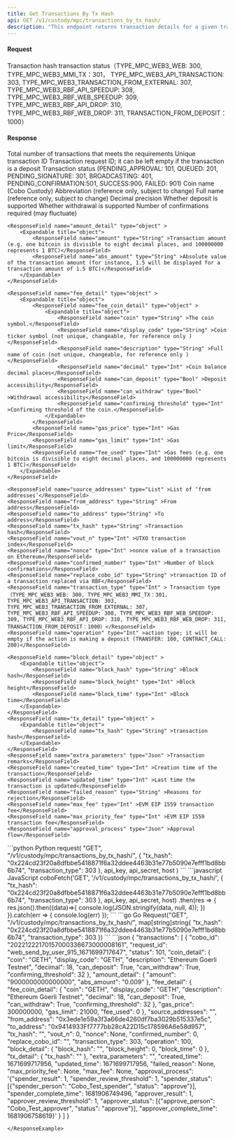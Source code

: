 ```yaml
---
title: Get Transactions By Tx Hash
api: GET /v1/custody/mpc/transactions_by_tx_hash/ 
description: "This endpoint returns transaction details for a given transaction hash. The response is a JSON object containing transaction details such as transaction hash, block number, sender address, recipient address, value, and gas used. The endpoint also accepts an optional parameter 'transaction_type' to filter the transaction details based on the type of transaction."
---
```

#### Request
<ParamField query="tx_hash" type="String" required>Transaction hash</ParamField>
<ParamField query="transaction_type" type="int" >transaction status（TYPE_MPC_WEB3_WEB: 300, TYPE_MPC_WEB3_MMI_TX：301， TYPE_MPC_WEB3_API_TRANSACTION: 303, TYPE_MPC_WEB3_TRANSACTION_FROM_EXTERNAL: 307, TYPE_MPC_WEB3_RBF_API_SPEEDUP: 308, TYPE_MPC_WEB3_RBF_WEB_SPEEDUP: 309, TYPE_MPC_WEB3_RBF_API_DROP: 310, TYPE_MPC_WEB3_RBF_WEB_DROP: 311, TRANSACTION_FROM_DEPOSIT：1000）</ParamField>

#### Response
<ResponseField name="total" type="Int" >Total number of transactions that meets the requirements</ResponseField>
<ResponseField name="transactions" type="object[]" >
  <Expandable title="object">
    <ResponseField name="cobo_id" type="String" >Unique transaction ID</ResponseField>
    <ResponseField name="request_id" type="String" >Transaction request ID; it can be left empty if the transaction is a deposit</ResponseField>
    <ResponseField name="status" type="Int" >Transaction status (PENDING_APPROVAL: 101, QUEUED: 201, PENDING_SIGNATURE: 301, BROADCASTING: 401, PENDING_CONFIRMATION:501, SUCCESS:900, FAILED: 901)</ResponseField>
    <ResponseField name="coin_detail" type="object" >
        <Expandable title="object">
            <ResponseField name="coin" type="String" >Coin name (Cobo Custody)</ResponseField>
            <ResponseField name="display_code" type="String" >Abbreviation (reference only, subject to change)</ResponseField>
            <ResponseField name="description" type="String" >Full name (reference only, subject to change)</ResponseField>
            <ResponseField name="decimal" type="Int" >Decimal precision</ResponseField>
            <ResponseField name="can_deposit" type="Bool" >Whether deposit is supported</ResponseField>
            <ResponseField name="can_withdraw" type="Bool" >Whether withdrawal is supported</ResponseField>
            <ResponseField name="confirming_threshold" type="Int" >Number of confirmations required (may fluctuate)</ResponseField>
        </Expandable>
    </ResponseField>

    <ResponseField name="amount_detail" type="object" >
        <Expandable title="object">
            <ResponseField name="amount" type="String" >Transaction amount (e.g. one bitcoin is divisible to eight decimal places, and 100000000 represents 1 BTC)</ResponseField>
            <ResponseField name="abs_amount" type="String" >Absolute value of the transaction amount (for instance, 1.5 will be displayed for a transaction amount of 1.5 BTC)</ResponseField>
        </Expandable>
    </ResponseField>

    <ResponseField name="fee_detail" type="object" >
        <Expandable title="object">
            <ResponseField name="fee_coin_detail" type="object" >
                <Expandable title="object">
                    <ResponseField name="coin" type="String" >The coin symbol.</ResponseField>
                    <ResponseField name="display_code" type="String" >Coin ticker symbol (not unique, changeable, for reference only )</ResponseField>
                    <ResponseField name="description" type="String" >Full name of coin (not unique, changeable, for reference only )</ResponseField>
                    <ResponseField name="decimal" type="Int" >Coin balance decimal places</ResponseField>
                    <ResponseField name="can_deposit" type="Bool" >Deposit accessibility</ResponseField>
                    <ResponseField name="can_withdraw" type="Bool" >Withdrawal accessibility</ResponseField>
                    <ResponseField name="confirming_threshold" type="Int" >Confirming threshold of the coin.</ResponseField>
                </Expandable>
            </ResponseField>
            <ResponseField name="gas_price" type="Int" >Gas Price</ResponseField>
            <ResponseField name="gas_limit" type="Int" >Gas limit</ResponseField>
            <ResponseField name="fee_used" type="Int" >Gas fees (e.g. one bitcoin is divisible to eight decimal places, and 100000000 represents 1 BTC)</ResponseField>
        </Expandable>
    </ResponseField>

    <ResponseField name="source_addresses" type="List" >List of ‘from addresses’</ResponseField>
    <ResponseField name="from_address" type="String" >From address</ResponseField>
    <ResponseField name="to_address" type="String" >To address</ResponseField>
    <ResponseField name="tx_hash" type="String" >Transaction hash</ResponseField>
    <ResponseField name="vout_n" type="Int" >UTXO transaction index</ResponseField>
    <ResponseField name="nonce" type="Int" >nonce value of a transaction on Ethereum</ResponseField>
    <ResponseField name="confirmed_number" type="Int" >Number of block confirmations</ResponseField>
    <ResponseField name="replace_cobo_id" type="String" >transaction ID of a transaction replaced via RBF</ResponseField>
    <ResponseField name="transaction_type" type="Int" >	Transaction type（TYPE_MPC_WEB3_WEB: 300, TYPE_MPC_WEB3_MMI_TX：301， TYPE_MPC_WEB3_API_TRANSACTION: 303, TYPE_MPC_WEB3_TRANSACTION_FROM_EXTERNAL: 307, TYPE_MPC_WEB3_RBF_API_SPEEDUP: 308, TYPE_MPC_WEB3_RBF_WEB_SPEEDUP: 309, TYPE_MPC_WEB3_RBF_API_DROP: 310, TYPE_MPC_WEB3_RBF_WEB_DROP: 311, TRANSACTION_FROM_DEPOSIT：1000）</ResponseField>
    <ResponseField name="operation" type="Int" >action type; it will be empty if the action is making a deposit (TRANSFER: 100, CONTRACT_CALL: 200)</ResponseField>

    <ResponseField name="block_detail" type="object" >
        <Expandable title="object">
            <ResponseField name="block_hash" type="String" >Block hash</ResponseField>
            <ResponseField name="block_height" type="Int" >Block height</ResponseField>
            <ResponseField name="block_time" type="Int" >Block time</ResponseField>
        </Expandable>
    </ResponseField>
    <ResponseField name="tx_detail" type="object" >
        <Expandable title="object">
            <ResponseField name="tx_hash" type="String" >transaction hash</ResponseField>
        </Expandable>
    </ResponseField>
    <ResponseField name="extra_parameters" type="Json" >Transaction remarks</ResponseField>
    <ResponseField name="created_time" type="Int" >Creation time of the transaction</ResponseField>
    <ResponseField name="updated_time" type="Int" >Last time the transaction is updated</ResponseField>
    <ResponseField name="failed_reason" type="String" >Reasons for rejection</ResponseField>
    <ResponseField name="max_fee" type="Int" >EVM EIP 1559 transaction fee</ResponseField>
    <ResponseField name="max_priority_fee" type="Int" >EVM EIP 1559 transaction fee</ResponseField>
    <ResponseField name="approval_process" type="Json" >Approval flow</ResponseField>
   </Expandable>
</ResponseField>

<RequestExample>
```python Python
request(
    "GET",
    "/v1/custody/mpc/transactions_by_tx_hash/",
    {
        "tx_hash": "0x224cd23f20a8dfbbe5418871f6a32ddee4463b31e77b5090e7efff1bd8bb6b74",
        "transaction_type": 303
    },
    api_key, api_secret, host
)
```
```javascript JavaScript
coboFetch('GET', '/v1/custody/mpc/transactions_by_tx_hash/', {
    "tx_hash": "0x224cd23f20a8dfbbe5418871f6a32ddee4463b31e77b5090e7efff1bd8bb6b74",
    "transaction_type": 303
}, api_key, api_secret, host)
    .then(res => {
        res.json().then((data)=>{
            console.log(JSON.stringify(data, null, 4));
        })
    }).catch(err => {
        console.log(err)
    });
```
```go Go
Request("GET", "/v1/custody/mpc/transactions_by_tx_hash/", map[string]string{
    "tx_hash": "0x224cd23f20a8dfbbe5418871f6a32ddee4463b31e77b5090e7efff1bd8bb6b74",
    "transaction_type": 303
})
```
</RequestExample>

<ResponseExample>
```json
{
  "transactions": [
    {
      "cobo_id": "20221222170157000336673000008161",
      "request_id": "web_send_by_user_915_1671699717647",
      "status": 101,
      "coin_detail": {
        "coin": "GETH",
        "display_code": "GETH",
        "description": "Ethereum Goerli Testnet",
        "decimal": 18,
        "can_deposit": True,
        "can_withdraw": True,
        "confirming_threshold": 32
      },
      "amount_detail": {
        "amount": "9000000000000000",
        "abs_amount": "0.009"
      },
      "fee_detail": {
        "fee_coin_detail": {
          "coin": "GETH",
          "display_code": "GETH",
          "description": "Ethereum Goerli Testnet",
          "decimal": 18,
          "can_deposit": True,
          "can_withdraw": True,
          "confirming_threshold": 32
        },
        "gas_price": 300000000,
        "gas_limit": 21000,
        "fee_used": 0
      },
      "source_addresses": "",
      "from_address": "0x3ede1e59a3f3a66de4260df7ba3029b515337e5c",
      "to_address": "0x9414933Ff7777bb28cA22D15c178596A6e58d957",
      "tx_hash": "",
      "vout_n": 0,
      "nonce": None,
      "confirmed_number": 0,
      "replace_cobo_id": "",
      "transaction_type": 303,
      "operation": 100,
      "block_detail": {
        "block_hash": "",
        "block_height": 0,
        "block_time": 0
      },
      "tx_detail": {
        "tx_hash": ""
      },
      "extra_parameters": "",
      "created_time": 1671699717956,
      "updated_time": 1671699717956,
      "failed_reason": None,
      "max_priority_fee": None,
      "max_fee": None,
      "approval_process": '{"spender_result": 1, "spender_review_threshold": 1, "spender_status": [{"spender_person": "Cobo_Test_spender", "status": "approve"}], "spender_complete_time": 1681906749496, "approver_result": 1, "approver_review_threshold": 1, "approver_status": [{"approve_person": "Cobo_Test_approver", "status": "approve"}], "approver_complete_time": 1681906758619}'
    }
  ]
}

```
</ResponseExample>

